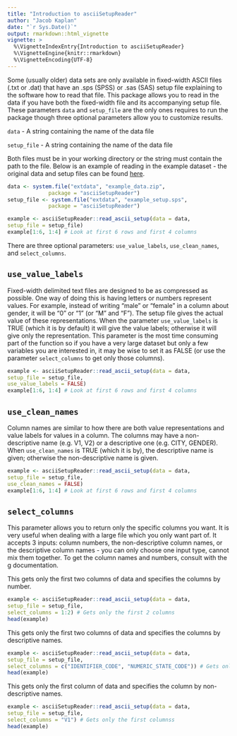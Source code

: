 ```yaml
---
title: "Introduction to asciiSetupReader"
author: "Jacob Kaplan"
date: "`r Sys.Date()`"
output: rmarkdown::html_vignette
vignette: >
  %\VignetteIndexEntry{Introduction to asciiSetupReader}
  %\VignetteEngine{knitr::rmarkdown}
  %\VignetteEncoding{UTF-8}
---
```


Some (usually older) data sets are only available in fixed-width ASCII files (.txt or .dat) that have an .sps (SPSS) or .sas (SAS) setup file explaining to the software how to read that file. This package allows you to read in the data if you have both the fixed-width file and its accompanying setup file. These parameters `data` and `setup_file` are the only ones requires to run the package though three optional parameters allow you to customize results.

`data` - A string containing the name of the data file

`setup_file` - A string containing the name of the data file

Both files must be in your working directory or the string must contain the path to the file. Below is an example of reading in the example dataset - the original data and setup files can be found [here](https://www.icpsr.umich.edu/icpsrweb/NACJD/studies/9327?q=&restrictionType%5B0%5D=Public+Use&classification%5B0%5D=NACJD.IX.*&dataFormat%5B0%5D=SPSS).
```r
data <- system.file("extdata", "example_data.zip",
             package = "asciiSetupReader")
setup_file <- system.file("extdata", "example_setup.sps",
             package = "asciiSetupReader")

example <- asciiSetupReader::read_ascii_setup(data = data,
setup_file = setup_file)
example[1:6, 1:4] # Look at first 6 rows and first 4 columns
```
There are three optional parameters: `use_value_labels`, `use_clean_names`, and `select_columns`.

## `use_value_labels`
Fixed-width delimited text files are designed to be as compressed as possible. One way of doing this is having letters or numbers represent values. For example, instead of writing "male" or "female" in a column about gender, it will be "0" or "1" (or "M" and "F"). The setup file gives the actual value of these representations. When the parameter `use_value_labels` is TRUE (which it is by default) it will give the value labels; otherwise it will give only the representation. This parameter is the most time consuming part of the function so if you have a very large dataset but only a few variables you are interested in, it may be wise to set it as FALSE (or use the parameter `select_columns` to get only those columns).

```r
example <- asciiSetupReader::read_ascii_setup(data = data,
setup_file = setup_file,
use_value_labels = FALSE)
example[1:6, 1:4] # Look at first 6 rows and first 4 columns
```

## `use_clean_names`
Column names are similar to how there are both value representations and value labels for values in a column. The columns may have a non-descriptive name (e.g. V1, V2) or a descriptive one (e.g. CITY, GENDER). When `use_clean_names` is TRUE (which it is by), the descriptive name is given; otherwise the non-descriptive name is given.
```r
example <- asciiSetupReader::read_ascii_setup(data = data,
setup_file = setup_file,
use_clean_names = FALSE)
example[1:6, 1:4] # Look at first 6 rows and first 4 columns
```

## `select_columns`
This parameter allows you to return only the specific columns you want. It is very useful when dealing with a large file which you only want part of. It accepts 3 inputs: column numbers, the non-descriptive column names, or the descriptive column names - you can only choose one input type, cannot mix them together. To get the column names and numbers, consult with the g documentation. 

This gets only the first two columns of data and specifies the columns by number. 
```r
example <- asciiSetupReader::read_ascii_setup(data = data,
setup_file = setup_file, 
select_columns = 1:2) # Gets only the first 2 columns
head(example)
```

This gets only the first two columns of data and specifies the columns by descriptive names. 
```r
example <- asciiSetupReader::read_ascii_setup(data = data,
setup_file = setup_file, 
select_columns = c("IDENTIFIER_CODE", "NUMERIC_STATE_CODE")) # Gets only the first 2 columns
head(example)
```

 
This gets only the first column of data and specifies the column by non-descriptive names. 
```r
example <- asciiSetupReader::read_ascii_setup(data = data,
setup_file = setup_file, 
select_columns = "V1") # Gets only the first columnss
head(example)
```
